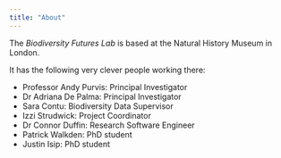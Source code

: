 ```yaml
---
title: "About"
---
```


The *Biodiversity Futures Lab* is based at the Natural History Museum in London. 

It has the following very clever people working there:

- Professor Andy Purvis: Principal Investigator
- Dr Adriana De Palma: Principal Investigator
- Sara Contu: Biodiversity Data Supervisor
- Izzi Strudwick: Project Coordinator
- Dr Connor Duffin: Research Software Engineer
- Patrick Walkden: PhD student
- Justin Isip: PhD student
